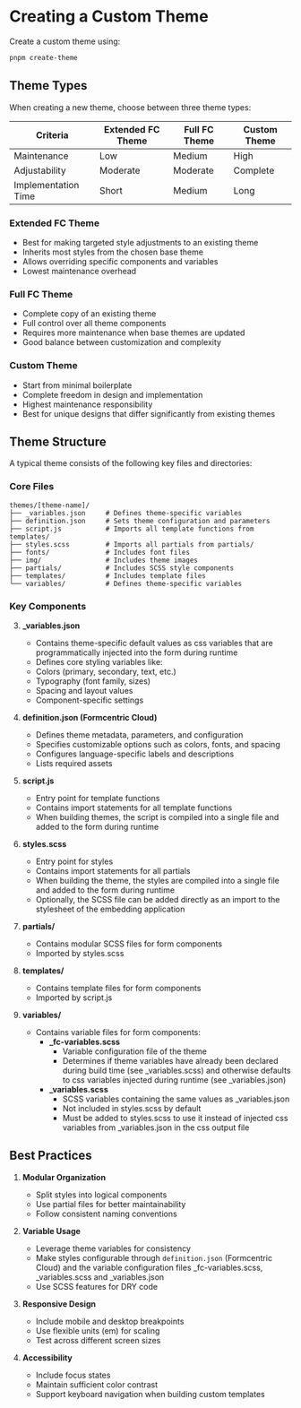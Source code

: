 
<Meta title='Themes/Creating Themes' />

# Creating a Custom Theme

Create a custom theme using:

```bash
pnpm create-theme
```

## Theme Types

When creating a new theme, choose between three theme types:

<div style={{ overflowX: 'auto' }}>
    <table style={{ width: '100%', borderCollapse: 'collapse' }}>
        <thead>
            <tr>
                <th style={{ textAlign: 'left', padding: '8px', borderBottom: '2px solid #ddd' }}>Criteria</th>
                <th style={{ textAlign: 'left', padding: '8px', borderBottom: '2px solid #ddd' }}>Extended FC Theme</th>
                <th style={{ textAlign: 'left', padding: '8px', borderBottom: '2px solid #ddd' }}>Full FC Theme</th>
                <th style={{ textAlign: 'left', padding: '8px', borderBottom: '2px solid #ddd' }}>Custom Theme</th>
            </tr>
        </thead>
        <tbody>
            <tr>
                <td style={{ padding: '8px', borderBottom: '1px solid #ddd' }}>Maintenance</td>
                <td style={{ padding: '8px', borderBottom: '1px solid #ddd' }}>
                    <span style={{ color: 'rgb(0, 200, 0)' }}>Low</span>
                </td>
                <td style={{ padding: '8px', borderBottom: '1px solid #ddd' }}>
                    <span style={{ color: 'rgb(200, 200, 0)' }}>Medium</span>
                </td>
                <td style={{ padding: '8px', borderBottom: '1px solid #ddd' }}>
                    <span style={{ color: 'rgb(200, 0, 0)' }}>High</span>
                </td>
            </tr>
            <tr>
                <td style={{ padding: '8px', borderBottom: '1px solid #ddd' }}>Adjustability</td>
                <td style={{ padding: '8px', borderBottom: '1px solid #ddd' }}>
                    <span style={{ color: 'rgb(200, 200, 0)' }}>Moderate</span>
                </td>
                <td style={{ padding: '8px', borderBottom: '1px solid #ddd' }}>
                    <span style={{ color: 'rgb(200, 200, 0)' }}>Moderate</span>
                </td>
                <td style={{ padding: '8px', borderBottom: '1px solid #ddd' }}>
                    <span style={{ color: 'rgb(0, 200, 0)' }}>Complete</span>
                </td>
            </tr>
            <tr>
                <td style={{ padding: '8px', borderBottom: '1px solid #ddd' }}>Implementation Time</td>
                <td style={{ padding: '8px', borderBottom: '1px solid #ddd' }}>
                    <span style={{ color: 'rgb(0, 200, 0)' }}>Short</span>
                </td>
                <td style={{ padding: '8px', borderBottom: '1px solid #ddd' }}>
                    <span style={{ color: 'rgb(200, 200, 0)' }}>Medium</span>
                </td>
                <td style={{ padding: '8px', borderBottom: '1px solid #ddd' }}>
                    <span style={{ color: 'rgb(200, 0, 0)' }}>Long</span>
                </td>
            </tr>
        </tbody>
    </table>
</div>

### Extended FC Theme

- Best for making targeted style adjustments to an existing theme
- Inherits most styles from the chosen base theme
- Allows overriding specific components and variables
- Lowest maintenance overhead

### Full FC Theme

- Complete copy of an existing theme
- Full control over all theme components
- Requires more maintenance when base themes are updated
- Good balance between customization and complexity

### Custom Theme

- Start from minimal boilerplate
- Complete freedom in design and implementation
- Highest maintenance responsibility
- Best for unique designs that differ significantly from existing themes


## Theme Structure

A typical theme consists of the following key files and directories:

### Core Files

```
themes/[theme-name]/
├── _variables.json     # Defines theme-specific variables
├── definition.json     # Sets theme configuration and parameters
├── script.js           # Imports all template functions from templates/
├── styles.scss         # Imports all partials from partials/
├── fonts/              # Includes font files
├── img/                # Includes theme images
├── partials/           # Includes SCSS style components
├── templates/          # Includes template files
└── variables/          # Defines theme-specific variables
```

### Key Components

3. **_variables.json**
   - Contains theme-specific default values as css variables that are programmatically injected into the form during runtime
   - Defines core styling variables like:
   - Colors (primary, secondary, text, etc.)
   - Typography (font family, sizes)
   - Spacing and layout values
   - Component-specific settings

2. **definition.json (Formcentric Cloud)**
   - Defines theme metadata, parameters, and configuration
   - Specifies customizable options such as colors, fonts, and spacing
   - Configures language-specific labels and descriptions
   - Lists required assets

3. **script.js**
   - Entry point for template functions
   - Contains import statements for all template functions
   - When building themes, the script is compiled into a single file and added to the form during runtime

4. **styles.scss**
   - Entry point for styles
   - Contains import statements for all partials
   - When building the theme, the styles are compiled into a single file and added to the form during runtime
   - Optionally, the SCSS file can be added directly as an import to the stylesheet of the embedding application

5. **partials/**
   - Contains modular SCSS files for form components
   - Imported by styles.scss

6. **templates/**
   - Contains template files for form components
   - Imported by script.js

7. **variables/**
   - Contains variable files for form components:
        - **_fc-variables.scss**
            - Variable configuration file of the theme
            - Determines if theme variables have already been declared during build time (see _variables.scss) and otherwise defaults to css variables injected during runtime (see _variables.json)
        - **_variables.scss**
            - SCSS variables containing the same values as _variables.json
            - Not included in styles.scss by default
            - Must be added to styles.scss to use it instead of injected css variables from _variables.json in the css output file


## Best Practices

1. **Modular Organization**
   - Split styles into logical components
   - Use partial files for better maintainability
   - Follow consistent naming conventions

2. **Variable Usage**
   - Leverage theme variables for consistency
   - Make styles configurable through `definition.json` (Formcentric Cloud) and the variable configuration files _fc-variables.scss, _variables.scss and _variables.json
   - Use SCSS features for DRY code

3. **Responsive Design**
   - Include mobile and desktop breakpoints
   - Use flexible units (em) for scaling
   - Test across different screen sizes

4. **Accessibility**
   - Include focus states
   - Maintain sufficient color contrast
   - Support keyboard navigation when building custom templates